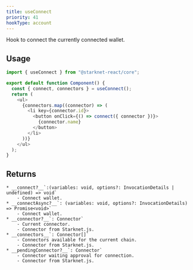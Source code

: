 ```yaml
---
title: useConnect
priority: 41
hookType: account
---
```


Hook to connect the currently connected wallet.

## Usage

```ts
import { useConnect } from "@starknet-react/core";

export default function Component() {
  const { connect, connectors } = useConnect();
  return (
    <ul>
      {connectors.map((connector) => (
        <li key={connector.id}>
          <button onClick={() => connect({ connector })}>
            {connector.name}
          </button>
        </li>
      ))}
    </ul>
  );
}
```

## Returns
    * __connect?__`:(variables: void, options?: InvocationDetails | undefined) => void`
        - Connect wallet.
    * __connectAsync?__`: (variables: void, options?: InvocationDetails) => Promise<void>`
        - Connect wallet.
    * __connector?__`: Connector`
        - Current connector.
        - Connector from Starknet.js.
    * __connectors__`: Connector[]`
        - Connectors available for the current chain.
        - Connector from Starknet.js.
    * __pendingConnector?__`: Connector`
        - Connector waiting approval for connection.
        - Connector from Starknet.js.
    


